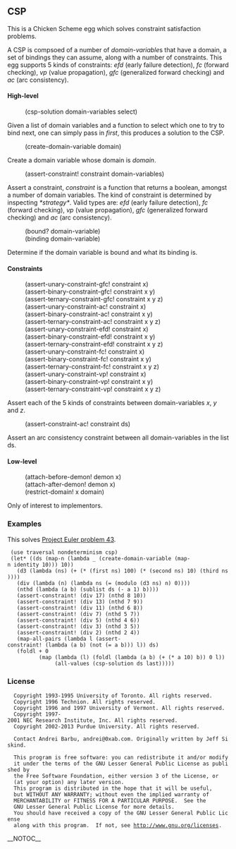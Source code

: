 
== CSP ==

This is a Chicken Scheme egg which solves constraint satisfaction
problems.

A CSP is compsoed of a number of ''domain-variable''s that have a
domain, a set of bindings they can assume, along with a number of
constraints. This egg supports 5 kinds of constraints: ''efd'' (early
failure detection), ''fc'' (forward checking), ''vp'' (value
propagation), ''gfc'' (generalized forward checking) and ''ac'' (arc
consistency).

==== High-level ====

:(csp-solution domain-variables select)

Given a list of domain variables and a function to select which one to
try to bind next, one can simply pass in ''first'', this produces a
solution to the CSP.

:(create-domain-variable domain)

Create a domain variable whose domain is ''domain''.

:(assert-constraint! constraint domain-variables)

Assert a constraint, ''constraint'' is a function that returns a
boolean, amongst a number of domain variables. The kind of constraint
is determined by inspecting ''*strategy*''. Valid types are: ''efd''
(early failure detection), ''fc'' (forward checking), ''vp'' (value
propagation), ''gfc'' (generalized forward checking) and ''ac'' (arc
consistency).

:(bound? domain-variable)
:(binding domain-variable)

Determine if the domain variable is bound and what its binding is.

==== Constraints ====

:(assert-unary-constraint-gfc! constraint x)
:(assert-binary-constraint-gfc! constraint x y)
:(assert-ternary-constraint-gfc! constraint x y z)
:(assert-unary-constraint-ac! constraint x)
:(assert-binary-constraint-ac! constraint x y)
:(assert-ternary-constraint-ac! constraint x y z)
:(assert-unary-constraint-efd! constraint x)
:(assert-binary-constraint-efd! constraint x y)
:(assert-ternary-constraint-efd! constraint x y z)
:(assert-unary-constraint-fc! constraint x)
:(assert-binary-constraint-fc! constraint x y)
:(assert-ternary-constraint-fc! constraint x y z)
:(assert-unary-constraint-vp! constraint x)
:(assert-binary-constraint-vp! constraint x y)
:(assert-ternary-constraint-vp! constraint x y z)

Assert each of the 5 kinds of constraints between domain-variables
''x'', ''y'' and ''z''.

:(assert-constraint-ac! constraint ds)

Assert an arc consistency constraint between all domain-variables in
the list ds.

==== Low-level ====

:(attach-before-demon! demon x)
:(attach-after-demon! demon x)
:(restrict-domain! x domain)

Only of interest to implementors.

=== Examples ===

This solves [[http://projecteuler.net/problem=43|Project Euler problem 43]].

  (use traversal nondeterminism csp)
  (let* ((ds (map-n (lambda _ (create-domain-variable (map-n identity 10))) 10))
  	(d3 (lambda (ns) (+ (* (first ns) 100) (* (second ns) 10) (third ns))))
  	(div (lambda (n) (lambda ns (= (modulo (d3 ns) n) 0))))
  	(nthd (lambda (a b) (sublist ds (- a 1) b))))
    (assert-constraint! (div 17) (nthd 8 10))
    (assert-constraint! (div 13) (nthd 7 9))
    (assert-constraint! (div 11) (nthd 6 8))
    (assert-constraint! (div 7) (nthd 5 7))
    (assert-constraint! (div 5) (nthd 4 6))
    (assert-constraint! (div 3) (nthd 3 5))
    (assert-constraint! (div 2) (nthd 2 4))
    (map-all-pairs (lambda l (assert-constraint! (lambda (a b) (not (= a b))) l)) ds)
    (foldl + 0
           (map (lambda (l) (foldl (lambda (a b) (+ (* a 10) b)) 0 l))
                (all-values (csp-solution ds last)))))

=== License ===

   Copyright 1993-1995 University of Toronto. All rights reserved.
   Copyright 1996 Technion. All rights reserved.
   Copyright 1996 and 1997 University of Vermont. All rights reserved.
   Copyright 1997-2001 NEC Research Institute, Inc. All rights reserved.
   Copyright 2002-2013 Purdue University. All rights reserved.

   Contact Andrei Barbu, andrei@0xab.com. Originally written by Jeff Siskind.

   This program is free software: you can redistribute it and/or modify
   it under the terms of the GNU Lesser General Public License as published by
   the Free Software Foundation, either version 3 of the License, or
   (at your option) any later version.
   This program is distributed in the hope that it will be useful,
   but WITHOUT ANY WARRANTY; without even the implied warranty of
   MERCHANTABILITY or FITNESS FOR A PARTICULAR PURPOSE.  See the
   GNU Lesser General Public License for more details.
   You should have received a copy of the GNU Lesser General Public License
   along with this program.  If not, see http://www.gnu.org/licenses.
__NOTOC__
